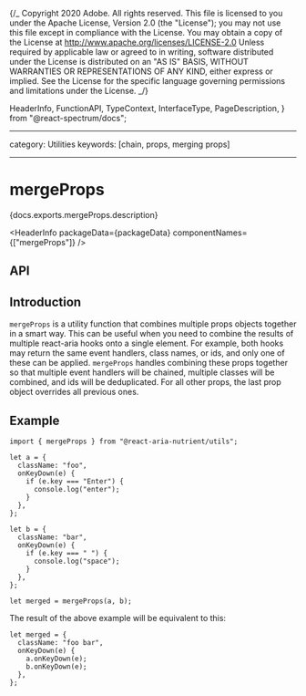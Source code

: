 {/_ Copyright 2020 Adobe. All rights reserved.
This file is licensed to you under the Apache License, Version 2.0 (the "License");
you may not use this file except in compliance with the License. You may obtain a copy
of the License at http://www.apache.org/licenses/LICENSE-2.0
Unless required by applicable law or agreed to in writing, software distributed under
the License is distributed on an "AS IS" BASIS, WITHOUT WARRANTIES OR REPRESENTATIONS
OF ANY KIND, either express or implied. See the License for the specific language
governing permissions and limitations under the License. _/}


  HeaderInfo,
  FunctionAPI,
  TypeContext,
  InterfaceType,
  PageDescription,
} from "@react-spectrum/docs";

---

category: Utilities
keywords: [chain, props, merging props]

---

# mergeProps

<PageDescription>{docs.exports.mergeProps.description}</PageDescription>

<HeaderInfo packageData={packageData} componentNames={["mergeProps"]} />

## API

<FunctionAPI function={docs.exports.mergeProps} links={docs.links} />

## Introduction

`mergeProps` is a utility function that combines multiple props objects together in a smart way.
This can be useful when you need to combine the results of multiple react-aria hooks onto a single
element. For example, both hooks may return the same event handlers, class names, or ids, and only
one of these can be applied. `mergeProps` handles combining these props together so that multiple
event handlers will be chained, multiple classes will be combined, and ids will be deduplicated.
For all other props, the last prop object overrides all previous ones.

## Example

```tsx
import { mergeProps } from "@react-aria-nutrient/utils";

let a = {
  className: "foo",
  onKeyDown(e) {
    if (e.key === "Enter") {
      console.log("enter");
    }
  },
};

let b = {
  className: "bar",
  onKeyDown(e) {
    if (e.key === " ") {
      console.log("space");
    }
  },
};

let merged = mergeProps(a, b);
```

The result of the above example will be equivalent to this:

```tsx
let merged = {
  className: "foo bar",
  onKeyDown(e) {
    a.onKeyDown(e);
    b.onKeyDown(e);
  },
};
```
